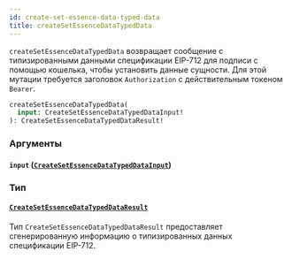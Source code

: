 ```yaml
---
id: create-set-essence-data-typed-data
title: createSetEssenceDataTypedData
---
```



`createSetEssenceDataTypedData` возвращает сообщение с типизированными данными спецификации EIP-712 для подписи с помощью кошелька, чтобы установить данные сущности. Для этой мутации требуется заголовок `Authorization` с действительным токеном `Bearer`.

```graphql
createSetEssenceDataTypedData(
  input: CreateSetEssenceDataTypedDataInput!
): CreateSetEssenceDataTypedDataResult!
```


### Аргументы

#### `input` ([`CreateSetEssenceDataTypedDataInput`](/reference/inputs/create-set-essence-data-typed-data-input))




### Тип

#### [`CreateSetEssenceDataTypedDataResult`](/reference/objects/create-set-essence-data-typed-data-result) 

Тип `CreateSetEssenceDataTypedDataResult` предоставляет сгенерированную информацию о типизированных данных спецификации EIP-712.



